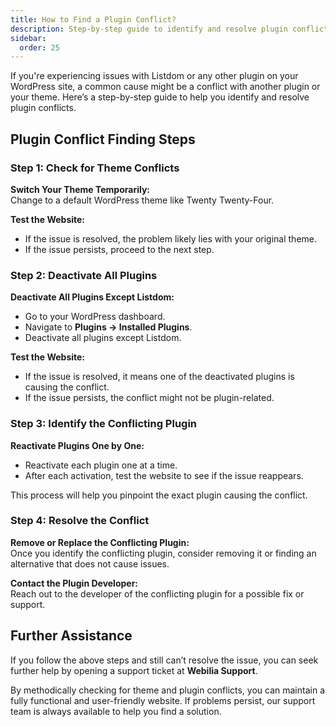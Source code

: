 ```yaml
---
title: How to Find a Plugin Conflict?
description: Step-by-step guide to identify and resolve plugin conflicts with Listdom or other WordPress plugins.
sidebar:
  order: 25
---
```



If you're experiencing issues with Listdom or any other plugin on your WordPress site, a common cause might be a conflict with another plugin or your theme. Here’s a step-by-step guide to help you identify and resolve plugin conflicts.

## Plugin Conflict Finding Steps

### Step 1: Check for Theme Conflicts
**Switch Your Theme Temporarily:**  
Change to a default WordPress theme like Twenty Twenty-Four.  

**Test the Website:**  
- If the issue is resolved, the problem likely lies with your original theme.  
- If the issue persists, proceed to the next step.  

### Step 2: Deactivate All Plugins
**Deactivate All Plugins Except Listdom:**  
- Go to your WordPress dashboard.  
- Navigate to **Plugins → Installed Plugins**.  
- Deactivate all plugins except Listdom.  

**Test the Website:**  
- If the issue is resolved, it means one of the deactivated plugins is causing the conflict.  
- If the issue persists, the conflict might not be plugin-related.  

### Step 3: Identify the Conflicting Plugin
**Reactivate Plugins One by One:**  
- Reactivate each plugin one at a time.  
- After each activation, test the website to see if the issue reappears.  

This process will help you pinpoint the exact plugin causing the conflict.  

### Step 4: Resolve the Conflict
**Remove or Replace the Conflicting Plugin:**  
Once you identify the conflicting plugin, consider removing it or finding an alternative that does not cause issues.  

**Contact the Plugin Developer:**  
Reach out to the developer of the conflicting plugin for a possible fix or support.  

## Further Assistance

If you follow the above steps and still can’t resolve the issue, you can seek further help by opening a support ticket at **Webilia Support**.

By methodically checking for theme and plugin conflicts, you can maintain a fully functional and user-friendly website. If problems persist, our support team is always available to help you find a solution.

